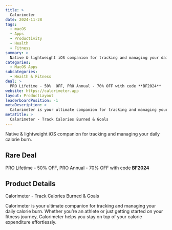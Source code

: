 ```yaml
---
title: >
  Calorimeter
date: 2024-11-28
tags:
  - macOS
  - Apps
  - Productivity
  - Health
  - Fitness
summary: >
  Native & lightweight iOS companion for tracking and managing your daily calorie burn.
categories:
  - MacOS Apps
subcategories:
  - Health & Fitness
deal: >
  PRO Lifetime - 50%  OFF, PRO Annual - 70% OFF with code **BF2024**
website: https://calorimeter.app
layout: ProductLayout
leaderboardPosition: -1
metaDescription: >
  Calorimeter is your ultimate companion for tracking and managing your daily calorie burn. Whether you’re an athlete or just getting started on your fitness journey, Calorimeter helps you stay on top of your calorie expenditure effortlessly.
metaTitle: >
  Calorimeter - Track Calories Burned & Goals
---
```

Native & lightweight iOS companion for tracking and managing your daily calorie burn.

## Rare Deal

PRO Lifetime - 50%  OFF, PRO Annual - 70% OFF with code **BF2024**

## Product Details

Calorimeter - Track Calories Burned & Goals

Calorimeter is your ultimate companion for tracking and managing your daily calorie burn. Whether you’re an athlete or just getting started on your fitness journey, Calorimeter helps you stay on top of your calorie expenditure effortlessly.
